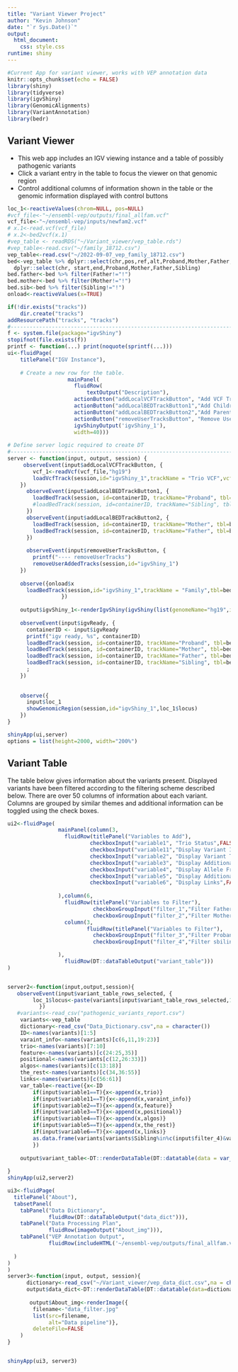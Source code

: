```yaml
---
title: "Variant Viewer Project"
author: "Kevin Johnson"
date: "`r Sys.Date()`"
output: 
  html_document:
    css: style.css
runtime: shiny
---
```


```r
#Current App for variant viewer, works with VEP annotation data
knitr::opts_chunk$set(echo = FALSE)
library(shiny)
library(tidyverse)
library(igvShiny)
library(GenomicAlignments)
library(VariantAnnotation)
library(bedr)
```

<style type="text/css">
.main-container {
  max-width: 95% !important;
  margin: auto;
}
.shiny-frame{
  width: 1800px;
  height: 600px;
}
</style>

## Variant Viewer

* This web app includes an IGV viewing instance and a table of possibly pathogenic variants
* Click a variant entry in the table to focus the viewer on that genomic region
* Control additional columns of information shown in the table or the genomic information displayed with control buttons

```r
loc_1<-reactiveValues(chrom=NULL, pos=NULL)
#vcf_file<-"~/ensembl-vep/outputs/final_allfam.vcf"
vcf_file<-"~/ensembl-vep/inputs/newfam2.vcf"
# x.1<-read.vcf(vcf_file)
# x.2<-bed2vcf(x.1)
#vep_table <- readRDS("~/Variant_viewer/vep_table.rds")
#vep_table<-read.csv("~/family_18712.csv")
vep_table<-read.csv("~/2022-09-07_vep_family_18712.csv")
bed<-vep_table %>% dplyr::select(chr,pos,ref,alt,Proband,Mother,Father,Sibling) %>% mutate(start=as.numeric(pos)-1,end=as.numeric(pos)+nchar(alt)-1) %>% 
  dplyr::select(chr, start,end,Proband,Mother,Father,Sibling)
bed.father<-bed %>% filter(Father!="!")
bed.mother<-bed %>% filter(Mother!="!")
bed.sib<-bed %>% filter(Sibling!="!")
onload<-reactiveValues(x=TRUE)
```


```r
if(!dir.exists("tracks"))
    dir.create("tracks")
addResourcePath("tracks", "tracks")
#-------------------------------------------------------------------------------
f <- system.file(package="igvShiny")
stopifnot(file.exists(f))
printf <- function(...) print(noquote(sprintf(...)))
ui<-fluidPage(
    titlePanel("IGV Instance"),
    
    # Create a new row for the table.
                   mainPanel(
                     fluidRow(
                         textOutput("Description"),
                     actionButton("addLocalVCFTrackButton", "Add VCF Trio"),
                     actionButton("addLocalBEDTrackButton1","Add Children BED"),
                     actionButton("addLocalBEDTrackButton2","Add Parents BED"),
                     actionButton("removeUserTracksButton", "Remove User Tracks"),
                     igvShinyOutput('igvShiny_1'),
                     width=40)))
            
# Define server logic required to create DT
#-------------------------------------------------------------------------------
server <- function(input, output, session) {
     observeEvent(input$addLocalVCFTrackButton, { 
        vcf_1<-readVcf(vcf_file,"hg19")
        loadVcfTrack(session,id="igvShiny_1",trackName = "Trio VCF",vcfData=vcf_1)
    })
      observeEvent(input$addLocalBEDTrackButton1, {
        loadBedTrack(session, id=containerID, trackName="Proband", tbl=bed, color="red") 
        #loadBedTrack(session, id=containerID, trackName="Sibling", tbl=bed.sib, color="brown")
      })    
      observeEvent(input$addLocalBEDTrackButton2, {
        loadBedTrack(session, id=containerID, trackName="Mother", tbl=bed.mother, color="green")
        loadBedTrack(session, id=containerID, trackName="Father", tbl=bed.father, color="teal")
      })
    
      observeEvent(input$removeUserTracksButton, {
        printf("---- removeUserTracks")
        removeUserAddedTracks(session,id="igvShiny_1")
    })
      
    observe({onload$x
      loadBedTrack(session,id="igvShiny_1",trackName = "Family",tbl=bed)
                 })
    
    output$igvShiny_1<-renderIgvShiny(igvShiny(list(genomeName="hg19",initialLocus="chr1:1-50000")))
    
    observeEvent(input$igvReady, {
      containerID <- input$igvReady
      printf("igv ready, %s", containerID)
      loadBedTrack(session, id=containerID, trackName="Proband", tbl=bed, color="red")
      loadBedTrack(session, id=containerID, trackName="Mother", tbl=bed.mother, color="green")
      loadBedTrack(session, id=containerID, trackName="Father", tbl=bed.father, color="teal")
      loadBedTrack(session, id=containerID, trackName="Sibling", tbl=bed.sib, color="brown")
      ;
    })
    
  
    observe({
      input$loc_1
      showGenomicRegion(session,id="igvShiny_1",loc_1$locus)
    })
}

shinyApp(ui,server)
options = list(height=2000, width="200%")

```

## Variant Table
The table below gives information about the variants present. Displayed variants have been filtered according to the filtering scheme described below. There are over 50 columns of information about each variant. Columns are grouped by similar themes and additional information can be toggled using the check boxes.  


```r
ui2<-fluidPage(
                mainPanel(column(3,
                  fluidRow(titlePanel("Variables to Add"),
                          checkboxInput("variable1", "Trio Status",FALSE),
                          checkboxInput("variable11","Display Variant Information (HGVS)",FALSE),
                          checkboxInput("variable2", "Display Variant Type and Impact information",FALSE),
                          checkboxInput("variable3", "Display Additional Variant Location Information",FALSE),
                          checkboxInput("variable4", "Display Allele Frequency and Pathogenicity Information",FALSE),
                          checkboxInput("variable5", "Display Additional Information",FALSE),
                          checkboxInput("variable6", "Display Links",FALSE)),
                  
                ),column(6,
                  fluidRow(titlePanel("Variables to Filter"),
                           checkboxGroupInput("filter_1","Filter Father by Status:",base::unique(bed$Father),selected = base::unique(bed$Father)),
                           checkboxGroupInput("filter_2","Filter Mother by Status:",base::unique(bed$Mother),selected = base::unique(bed$Mother)))),
                  column(3,
                         fluidRow(titlePanel("Variables to Filter"),
                           checkboxGroupInput("filter_3","Filter Proband by Status:",base::unique(bed$Proband),selected = base::unique(bed$Proband)),
                           checkboxGroupInput("filter_4","Filter sbiling by Status:",base::unique(bed$Sibling),selected = base::unique(bed$Sibling)))

                ),
                  fluidRow(DT::dataTableOutput("variant_table")))
)


server2<-function(input,output,session){
   observeEvent(input$variant_table_rows_selected, {
        loc_1$locus<-paste(variants[input$variant_table_rows_selected,1],variants[input$variant_table_rows_selected,2],sep = ":")
          })
   #variants<-read_csv("pathogenic_variants_report.csv")
    variants<-vep_table
    dictionary<-read_csv("Data_Dictionary.csv",na = character())
    ID<-names(variants)[1:5]
    varaint_info<-names(variants)[c(6,11,19:23)]
    trio<-names(variants)[7:10]
    feature<-names(variants)[c(24:25,35)]
    positional<-names(variants[c(12,26:33)])
    algos<-names(variants)[c(13:18)]
    the_rest<-names(variants)[c(34,36:55)]
    links<-names(variants)[c(56:61)]
    var_table<-reactive({x<-ID
        if(input$variable1==T){x<-append(x,trio)}
        if(input$variable11==T){x<-append(x,varaint_info)}
        if(input$variable2==T){x<-append(x,feature)}
        if(input$variable3==T){x<-append(x,positional)}
        if(input$variable4==T){x<-append(x,algos)}
        if(input$variable5==T){x<-append(x,the_rest)}
        if(input$variable6==T){x<-append(x,links)}
        as.data.frame(variants[variants$Sibling%in%c(input$filter_4)&variants$Proband%in%c(input$filter_3)&variants$Mother%in%c(input$filter_2)&variants$Father%in%c(input$filter_1),x])
        })
    
    output$variant_table<-DT::renderDataTable(DT::datatable(data = var_table(),rownames = F,selection = "single",options = list(pageLength=5)))
  
}
shinyApp(ui2,server2)

```




```r
ui3<-fluidPage(
  titlePanel("About"),
  tabsetPanel(
    tabPanel("Data Dictionary",
             fluidRow(DT::dataTableOutput("data_dict"))),
    tabPanel("Data Processing Plan",
             fluidRow(imageOutput("About_img"))),
    tabPanel("VEP Annotation Output",
             fluidRow(includeHTML('~/ensembl-vep/outputs/final_allfam.vcf_summary.html'))
    
  )
)
)
server3<-function(input, output, session){
      dictionary<-read_csv("~/Variant_viewer/vep_data_dict.csv",na = character())
      output$data_dict<-DT::renderDataTable(DT::datatable(data=dictionary))
      
       output$About_img<-renderImage({
        filename<-"data_filter.jpg"
        list(src=filename,
             alt="Data pipeline")},
        deleteFile=FALSE
    )
}


shinyApp(ui3, server3)
```



	

